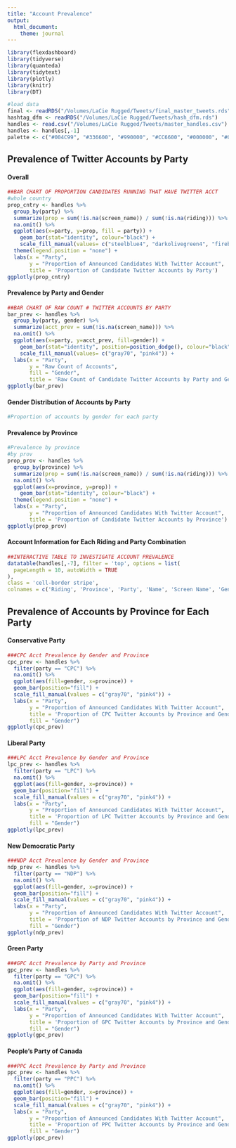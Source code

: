 ```yaml
---
title: "Account Prevalence"
output:
  html_document:
    theme: journal
---
```


```r
library(flexdashboard)
library(tidyverse)
library(quanteda)
library(tidytext)
library(plotly)
library(knitr)
library(DT)
```

```r
#load data
final <- readRDS("/Volumes/LaCie Rugged/Tweets/final_master_tweets.rds")
hashtag_dfm <- readRDS("/Volumes/LaCie Rugged/Tweets/hash_dfm.rds")
handles <- read.csv("/Volumes/LaCie Rugged/Tweets/master_handles.csv")
handles <- handles[,-1]
palette <- c("#004C99", "#336600", "#990000", "#CC6600", "#000000", "#006666", "#000066", "#330066", "#660066", "#660033", "#606060", "#003366", "#666600")
```

## Prevalence of Twitter Accounts by Party
#### Overall
```r
##BAR CHART OF PROPORTION CANDIDATES RUNNING THAT HAVE TWITTER ACCT
#whole country
prop_cntry <- handles %>%
  group_by(party) %>%
  summarize(prop = sum(!is.na(screen_name)) / sum(!is.na(riding))) %>%
  na.omit() %>%
  ggplot(aes(x=party, y=prop, fill = party)) +
    geom_bar(stat="identity", colour="black") +
    scale_fill_manual(values= c("steelblue4", "darkolivegreen4", "firebrick4", "darkorange3", "gray0")) +
  theme(legend.position = "none") +
  labs(x = "Party",
       y = "Proportion of Announced Candidates With Twitter Account",
       title = 'Proportion of Candidate Twitter Accounts by Party')
ggplotly(prop_cntry)
```

#### Prevalence by Party and Gender
```r
##BAR CHART OF RAW COUNT # TWITTER ACCOUNTS BY PARTY
bar_prev <- handles %>%
  group_by(party, gender) %>%
  summarize(acct_prev = sum(!is.na(screen_name))) %>%
  na.omit() %>%
  ggplot(aes(x=party, y=acct_prev, fill=gender)) +
    geom_bar(stat="identity", position=position_dodge(), colour="black") +
    scale_fill_manual(values= c("gray70", "pink4")) +
  labs(x = "Party",
       y = "Raw Count of Accounts",
       fill = "Gender",
       title = 'Raw Count of Candidate Twitter Accounts by Party and Gender')
ggplotly(bar_prev)
```

#### Gender Distribution of Accounts by Party
```r
#Proportion of accounts by gender for each party


```


#### Prevalence by Province
```r
#Prevalence by province
#by prov
prop_prov <- handles %>%
  group_by(province) %>%
  summarize(prop = sum(!is.na(screen_name)) / sum(!is.na(riding))) %>%
  na.omit() %>%
  ggplot(aes(x=province, y=prop)) +
    geom_bar(stat="identity", colour="black") +
  theme(legend.position = "none") +
  labs(x = "Party",
       y = "Proportion of Announced Candidates With Twitter Account",
       title = 'Proportion of Candidate Twitter Accounts by Province')
ggplotly(prop_prov)
```

#### Account Information for Each Riding and Party Combination
```r
##INTERACTIVE TABLE TO INVESTIGATE ACCOUNT PREVALENCE
datatable(handles[,-7], filter = 'top', options = list(
  pageLength = 10, autoWidth = TRUE
),
class = 'cell-border stripe',
colnames = c('Riding', 'Province', 'Party', 'Name', 'Screen Name', 'Gender'))
```

## Prevalence of Accounts by Province for Each Party
#### Conservative Party
```r
###CPC Acct Prevalence by Gender and Province
cpc_prev <- handles %>%
  filter(party == "CPC") %>%
  na.omit() %>%
  ggplot(aes(fill=gender, x=province)) + 
  geom_bar(position="fill") +
  scale_fill_manual(values = c("gray70", "pink4")) +
  labs(x = "Party",
       y = "Proportion of Announced Candidates With Twitter Account",
       title = 'Proportion of CPC Twitter Accounts by Province and Gender',
       fill = "Gender")
ggplotly(cpc_prev)
```

#### Liberal Party
```r
###LPC Acct Prevalence by Gender and Province
lpc_prev <- handles %>%
  filter(party == "LPC") %>%
  na.omit() %>%
  ggplot(aes(fill=gender, x=province)) + 
  geom_bar(position="fill") +
  scale_fill_manual(values = c("gray70", "pink4")) +
  labs(x = "Party",
       y = "Proportion of Announced Candidates With Twitter Account",
       title = 'Proportion of LPC Twitter Accounts by Province and Gender',
       fill = "Gender")
ggplotly(lpc_prev)
```

#### New Democratic Party
```r
###NDP Acct Prevalence by Gender and Province
ndp_prev <- handles %>%
  filter(party == "NDP") %>%
  na.omit() %>%
  ggplot(aes(fill=gender, x=province)) + 
  geom_bar(position="fill") +
  scale_fill_manual(values = c("gray70", "pink4")) +
  labs(x = "Party",
       y = "Proportion of Announced Candidates With Twitter Account",
       title = 'Proportion of NDP Twitter Accounts by Province and Gender',
       fill = "Gender")
ggplotly(ndp_prev)
```

#### Green Party
```r
###GPC Acct Prevalence by Party and Province
gpc_prev <- handles %>%
  filter(party == "GPC") %>%
  na.omit() %>%
  ggplot(aes(fill=gender, x=province)) + 
  geom_bar(position="fill") +
  scale_fill_manual(values = c("gray70", "pink4")) +
  labs(x = "Party",
       y = "Proportion of Announced Candidates With Twitter Account",
       title = 'Proportion of GPC Twitter Accounts by Province and Gender',
       fill = "Gender")
ggplotly(gpc_prev)
```

#### People's Party of Canada
```r
###PPC Acct Prevalence by Party and Province
ppc_prev <- handles %>%
  filter(party == "PPC") %>%
  na.omit() %>%
  ggplot(aes(fill=gender, x=province)) + 
  geom_bar(position="fill") +
  scale_fill_manual(values = c("gray70", "pink4")) +
  labs(x = "Party",
       y = "Proportion of Announced Candidates With Twitter Account",
       title = 'Proportion of PPC Twitter Accounts by Province and Gender',
       fill = "Gender")
ggplotly(ppc_prev)
```

